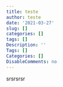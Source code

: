```yaml
---
title: teste
author: teste
date: '2021-03-27'
slug: []
categories: []
tags: []
Description: ''
Tags: []
Categories: []
DisableComments: no
---
```

srsrsrsr
